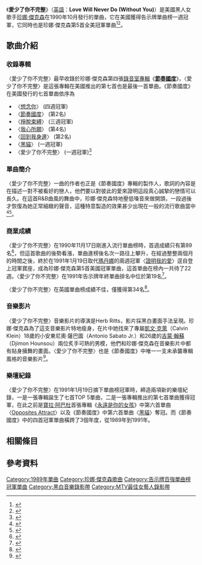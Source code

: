 {{noteTA
|1=zh-cn:珍妮·杰克逊;zh-hant:珍娜·傑克遜;zh-tw:珍娜·傑克森;zh-hk:珍納·積遜;zh-mo:珍納·積遜;
|2=zh-cn:珍妮;zh-hant:珍娜;zh-tw:珍娜;zh-hk:珍納;zh-mo:珍納;
|3=zh-cn:杰克逊;zh-hant:傑克遜;zh-tw:傑克森;zh-hk:積遜;zh-mo:積遜;
}}
{{Infobox single
| Name           = 愛少了你不完整<br />Love Will Never Do (Without You)
| Cover          = 
| Artist         = [[珍娜·傑克森|珍娜·傑克森]]
| Album          = [[Janet_Jackson's_Rhythm_Nation_1814|節奏國度]]
| B-side         = "You Need Me" "The 1814 Megamix"
| Released       = 1990年10月2日
| Recorded       = 1988年–1989年
| Format         = [[CD|CD]], 7", 12", [[錄音帶|錄音帶]]
| Genre          = {{flatlist|
*[[流行舞曲|流行舞曲]]
*[[新傑克搖擺|新傑克搖擺]]}}
| Length         = 5:49
| Label          = A&M Records
| Writer         = [[Jimmy_Jam_and_Terry_Lewis|James Harris III, Terry Lewis]]
| Producer       = Jimmy Jam and Terry Lewis
| Certification  =
| Last single    = "[[Black_Cat_(歌曲)|Black Cat]]"<br>(1990)
| This single    = "'''Love Will Never Do (Without You)'''"<br>(1990)
| Next single    = "[[State_of_the_World_(song)|State of the World]]"<br>(1991)
}}
《'''愛少了你不完整'''》（[[英語|英語]]：'''Love Will Never Do (Without You)'''）是美國黑人女歌手[[珍娜·傑克森|珍娜·傑克森]]在1990年10月發行的單曲，它在美國獲得告示牌單曲榜一週冠軍，它同時也是珍娜·傑克森第5首全美冠軍單曲<ref>{{Cite web |url=http://www.billboard.com/artist/304191/janet-jackson/chart?page=1&f=379 |title=美國告示牌珍娜·傑克森單曲榜成績 |accessdate=2015-04-15 |archive-date=2015-09-08 |archive-url=https://web.archive.org/web/20150908153611/http://www.billboard.com/artist/304191/janet-jackson/chart?page=1&f=379 |dead-url=no }}</ref><ref>{{Cite web |url=http://www.billboard.com/charts/hot-100/1991-01-19 |title=1991-01-19告示牌單曲榜 |accessdate=2015-04-15 |archive-date=2019-12-01 |archive-url=https://web.archive.org/web/20191201135006/https://www.billboard.com/charts/hot-100/1991-01-19 |dead-url=no }}</ref>。

==歌曲介紹==
===收錄專輯===
〈愛少了你不完整〉最早收錄於珍娜·傑克森第四張[[錄音室專輯|錄音室專輯]]《'''[[Janet_Jackson's_Rhythm_Nation_1814|節奏國度]]'''》，〈愛少了你不完整〉是這張專輯在美國推出的第七首也是最後一首單曲。《節奏國度》在美國發行的七首單曲依序為
*〈[[Miss_You_Much|想念你]]〉 (四週冠軍) 
*〈[[節奏國度|節奏國度]]〉 (第2名) 
*〈[[Escapade_(歌曲)|掙脫束縛]]〉 (三週冠軍) 
*〈[[我心所願|我心所願]]〉 (第4名) 
*〈[[Come_Back_to_Me_(珍娜·傑克森歌曲)|回到我身邊]]〉 (第2名) 
*〈[[Black_Cat_(歌曲)|黑貓]]〉 (一週冠軍) 
*〈愛少了你不完整〉 (一週冠軍)<ref>{{Cite web |url=http://www.billboard.com/articles/columns/chart-beat/41920/katy-perrys-teenage-dream-yields-sixth-hot-100-top-five-hit |title=美國告示牌官網2011-12-14音樂報導 |accessdate=2015-04-16 |archive-date=2013-05-08 |archive-url=https://web.archive.org/web/20130508074253/http://www.billboard.com/articles/columns/chart-beat/41920/katy-perrys-teenage-dream-yields-sixth-hot-100-top-five-hit |dead-url=no }}</ref>

===單曲簡介===
〈愛少了你不完整〉一曲的作者也正是《節奏國度》專輯的製作人，歌詞的內容是在描述一對不被看好的戀人，他們要以對彼此的愛來證明這段真心誠摯的戀情可以長久。在這首R&B曲風的舞曲中，珍娜·傑克森特地壓低嗓音來做開頭，一段過後才恢復為她正常細緻的聲音，這種特意製造的效果甚少出現在一般的流行歌曲當中<ref>{{Cite web |url=http://www.janetjackson.com/news/news/janet-jacksons-rhythm-nation-1814-revisited-by-jimmy-jam-and-terry-lewis-track-by-track-review#.VTDhe1L7Kcu |title=珍娜·傑克森官網2014-09-19報導 |accessdate=2015-04-17 |archive-date=2020-08-13 |archive-url=https://web.archive.org/web/20200813192031/https://www.janetjackson.com/news/news/janet-jacksons-rhythm-nation-1814-revisited-by-jimmy-jam-and-terry-lewis-track-by-track-review#.VTDhe1L7Kcu |dead-url=no }}</ref><ref>{{Cite web |url=http://www.janetjackson.com/news/news/always-imitated-never-duplicated-everything-in-pop-music-that-janet-jackson-did-first#.VTDhhFL7Kcu |title=珍娜·傑克森官網2014-09-18報導 |accessdate=2015-04-17 |archive-date=2015-07-10 |archive-url=https://web.archive.org/web/20150710130536/http://www.janetjackson.com/news/news/always-imitated-never-duplicated-everything-in-pop-music-that-janet-jackson-did-first#.VTDhhFL7Kcu |dead-url=no }}</ref>。
===商業成績===
〈愛少了你不完整〉在1990年11月17日剛進入流行單曲榜時，首週成績只有第89名<ref>{{Cite web |url=http://www.billboard.com/charts/hot-100/1990-11-17 |title=1990-11-17告示牌單曲榜 |accessdate=2015-04-17 |archive-date=2015-02-04 |archive-url=https://web.archive.org/web/20150204062432/http://www.billboard.com/charts/hot-100/1990-11-17 |dead-url=no }}</ref>，但這首歌曲的後勢看漲，單曲進榜後名次一路往上攀升，在經過整整兩個月的時間之後，終於在1991年1月19日取代[[瑪丹娜|瑪丹娜]]的兩週冠軍〈[[Justify_My_Love|證明我的愛]]〉逕自登上冠軍寶座，成為珍娜·傑克森第5首美國冠軍單曲，這首單曲在榜內一共待了22週。〈愛少了你不完整〉在1991年告示牌年終單曲排名中位於第19名<ref>{{Cite web |url=http://www.billboard.com/artist/304191/janet-jackson/chart?page=1&f=379 |title=美國告示牌珍娜·傑克森單曲成績 |accessdate=2015-04-15 |archive-date=2015-09-08 |archive-url=https://web.archive.org/web/20150908153611/http://www.billboard.com/artist/304191/janet-jackson/chart?page=1&f=379 |dead-url=no }}</ref>。

〈愛少了你不完整〉在英國單曲榜成績不佳，僅獲得第34名<ref>{{Cite web |url=http://www.officialcharts.com/artist/42628/JANET-JACKSON/ |title=英國排行榜珍娜·傑克森成績 |accessdate=2015-04-17 |archive-date=2015-06-24 |archive-url=https://web.archive.org/web/20150624003047/http://www.officialcharts.com/artist/42628/janet-jackson/ |dead-url=no }}</ref>。
===音樂影片===
〈愛少了你不完整〉音樂影片的導演是Herb Ritts，影片採黑白畫面手法呈現。珍娜·傑克森為了這支音樂影片特地瘦身，在片中她找來了專屬[[卡文·克萊|凱文·克萊]]（Calvin Klein）18歲的小安東尼奧·薩巴圖（Antonio Sabato Jr.）和26歲的[[杰曼·翰苏|吉蒙·翰蘇]]（Djimon Hounsou）兩位炙手可熱的男模，他們和珍娜·傑克森在音樂影片中都有貼身擁舞的畫面。〈愛少了你不完整〉也是《節奏國度》中唯一一支未承襲專輯風格的音樂影片<ref>{{Cite web |url=http://www.billboard.com/articles/list/465257/girls-on-film-top-10-supermodel-videos?page=0%2C1 |title=美國告示牌2011-11-10音樂報導 |accessdate=2015-04-17 |archive-date=2015-11-21 |archive-url=https://web.archive.org/web/20151121191201/http://www.billboard.com/articles/list/465257/girls-on-film-top-10-supermodel-videos?page=0%2C1 |dead-url=no }}</ref>。

===樂壇紀錄===
〈愛少了你不完整〉在1991年1月19日摘下單曲榜冠軍時，締造兩項新的樂壇紀錄，一是一張專輯誕生了七首TOP 5單曲，二是一張專輯推出的第七首單曲獲得冠軍，在此之前是[[寶拉·阿巴杜|寶拉·阿巴杜]]首張專輯《[[Forever_Your_Girl_(album)|永遠是你的女孩]]》中第六首單曲〈[[Opposites_Attract|Opposites Attract]]〉以及《節奏國度》中第六首單曲〈[[Black_Cat_(歌曲)|黑貓]]〉奪冠。而《節奏國度》中的四首冠軍單曲橫跨了3個年度，從1989年到1991年。

==相關條目==
{{main|珍妮·杰克逊的音乐作品}}
==參考資料==
{{reflist|3}}

[[Category:1989年單曲|Category:1989年單曲]]

[[Category:珍娜·傑克森歌曲|Category:珍娜·傑克森歌曲]]
[[Category:告示牌百強單曲榜冠軍單曲|Category:告示牌百強單曲榜冠軍單曲]]
[[Category:黑白音樂錄影帶|Category:黑白音樂錄影帶]]
[[Category:MTV最佳女藝人錄影帶|Category:MTV最佳女藝人錄影帶]]